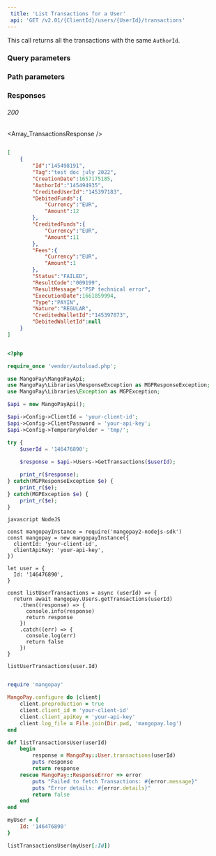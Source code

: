 ```yaml
---  
 title: 'List Transactions for a User'  
 api: 'GET /v2.01/{ClientId}/users/{UserId}/transactions'  
---  
```


  

This call returns all the transactions with the same `AuthorId`.  

### Query parameters  

<Status />  

<ResultCode />  

<BeforeDate />  

<AfterDate />  

<Type />  

<Nature />  

### Path parameters  

<UserId />  

### Responses  

###### 200   

<Array_TransactionsResponse />  

 <ResponseExample>  

```json 200  

[
    {
        "Id":"145498191",
        "Tag":"test doc july 2022",
        "CreationDate":1657175185,
        "AuthorId":"145494935",
        "CreditedUserId":"145397183",
        "DebitedFunds":{
            "Currency":"EUR",
            "Amount":12
        },
        "CreditedFunds":{
            "Currency":"EUR",
            "Amount":11
        },
        "Fees":{
            "Currency":"EUR",
            "Amount":1
        },
        "Status":"FAILED",
        "ResultCode":"009199",
        "ResultMessage":"PSP technical error",
        "ExecutionDate":1661859994,
        "Type":"PAYIN",
        "Nature":"REGULAR",
        "CreditedWalletId":"145397873",
        "DebitedWalletId":null
    }
]  

 ```  

 </ResponseExample>  

<RequestExample>  
  
```php PHP  

<?php 

require_once 'vendor/autoload.php';

use MangoPay\MangoPayApi;
use MangoPay\Libraries\ResponseException as MGPResponseException;
use MangoPay\Libraries\Exception as MGPException;

$api = new MangoPayApi();

$api->Config->ClientId = 'your-client-id';
$api->Config->ClientPassword = 'your-api-key';
$api->Config->TemporaryFolder = 'tmp/';

try {
    $userId = '146476890';
 
    $response = $api->Users->GetTransactions($userId);

    print_r($response);
} catch(MGPResponseException $e) {
    print_r($e);
} catch(MGPException $e) {
    print_r($e);
}  
```  

```  
javascript NodeJS  

const mangopayInstance = require('mangopay2-nodejs-sdk')
const mangopay = new mangopayInstance({
  clientId: 'your-client-id',
  clientApiKey: 'your-api-key',
})

let user = {
  Id: '146476890',
}

const listUserTransactions = async (userId) => {
  return await mangopay.Users.getTransactions(userId)
    .then((response) => {
      console.info(response)
      return response
    })
    .catch((err) => {
      console.log(err)
      return false
    })
}

listUserTransactions(user.Id)  
```  

  
```ruby Ruby  

require 'mangopay'

MangoPay.configure do |client|
    client.preproduction = true
    client.client_id = 'your-client-id'
    client.client_apiKey = 'your-api-key'
    client.log_file = File.join(Dir.pwd, 'mangopay.log')
end

def listTransactionsUser(userId)
    begin
        response = MangoPay::User.transactions(userId)
        puts response
        return response
    rescue MangoPay::ResponseError => error
        puts "Failed to fetch Transactions: #{error.message}"
        puts "Error details: #{error.details}"
        return false
    end
end

myUser = {
    Id: '146476890'
}

listTransactionsUser(myUser[:Id])  
```  

  
</RequestExample>